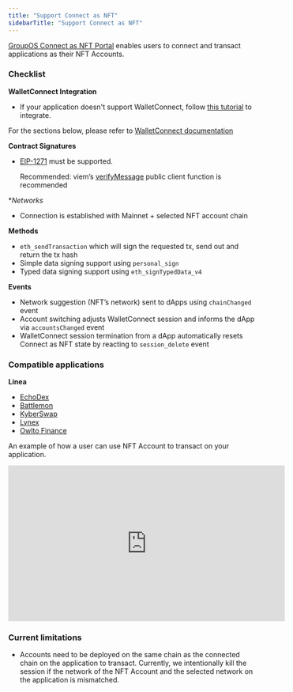 ```yaml
---
title: "Support Connect as NFT"
sidebarTitle: "Support Connect as NFT"
---
```


[GroupOS Connect as NFT Portal](https://groupos.xyz/wc) enables users to connect and transact applications as their NFT Accounts.

### Checklist

**WalletConnect Integration**

- If your application doesn't support WalletConnect, follow [this tutorial](https://docs.walletconnect.com/web3modal/about) to integrate.

For the sections below, please refer to [WalletConnect documentation](https://docs.walletconnect.com/api/sign/dapp-usage)

**Contract Signatures**

- [EIP-1271](https://eips.ethereum.org/EIPS/eip-1271) must be supported.

    <Info>Recommended: viem’s [verifyMessage](https://viem.sh/docs/actions/public/verifyMessage.html) public client function is recommended</Info>

**Networks*

-  Connection is established with Mainnet + selected NFT account chain

**Methods**

- `eth_sendTransaction` which will sign the requested tx, send out and
return the tx hash
- Simple data signing support using `personal_sign`
- Typed data signing support using `eth_signTypedData_v4`

**Events**

- Network suggestion (NFT’s network) sent to dApps using `chainChanged` event
- Account switching adjusts WalletConnect session and informs the dApp via `accountsChanged` event
- WalletConnect session termination from a dApp automatically resets Connect as NFT state by reacting to `session_delete` event


### Compatible applications

**Linea**
- [EchoDex](https://www.echodex.io/?chain=linea)
- [Battlemon](https://battlemon.com/)
- [KyberSwap](https://kyberswap.com/)
- [Lynex](https://www.lynex.fi/)
- [Owlto Finance](https://owlto.finance/bridge)


An example of how a user can use NFT Account to transact on your application.
<iframe
  width="560"
  height="315"
  src="https://youtu.be/YJizjHkoxd0"
  title="YouTube video player"
  frameborder="0"
  allow="accelerometer; autoplay; clipboard-write; encrypted-media; gyroscope; picture-in-picture"
  allowFullScreen
></iframe>


### Current limitations

- Accounts need to be deployed on the same chain as the connected chain on the application to transact. Currently, we intentionally kill the session if the network of the NFT Account and the selected network on the application is mismatched.
